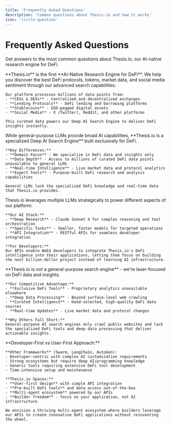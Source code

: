 ```yaml
---
title: 'Frequently Asked Questions'
description: 'Common questions about Thesis.io and how it works'
icon: 'circle-question'
---
```


# Frequently Asked Questions

Get answers to the most common questions about Thesis.io, our AI-native research engine for DeFi.

<AccordionGroup>
  <Accordion title="🔍 What is Thesis.io?" icon="search">
    **Thesis.io** is the first **AI-Native Research Engine for DeFi**. We help you discover the best DeFi protocols, tokens, market data, and social media sentiment through our advanced search capabilities.

    Our platform processes millions of data points from:
    - **CEXs & DEXs** - Centralized and decentralized exchanges
    - **Lending Protocols** - DeFi lending and borrowing platforms  
    - **Stablecoins** - USD-pegged digital assets
    - **Social Media** - X (Twitter), Reddit, and other platforms

    This curated data powers our Deep AI Search Engine to deliver DeFi insights instantly.
  </Accordion>

  <Accordion title="🤖 How is Thesis.io different from LLMs?" icon="robot">
    While general-purpose LLMs provide broad AI capabilities, **Thesis.io is a specialized Deep AI Search Engine** built exclusively for DeFi.

    **Key Differences:**
    - **Domain Focus** - We specialize in DeFi data and insights only
    - **Data Depth** - Access to millions of curated DeFi data points unavailable to general LLMs
    - **Real-time Intelligence** - Live market data and protocol analytics
    - **Expert Tools** - Purpose-built DeFi research and analysis capabilities

    General LLMs lack the specialized DeFi knowledge and real-time data that Thesis.io provides.
  </Accordion>

  <Accordion title="⚡ How can Thesis.io be integrated with LLMs?" icon="plug">
    Thesis.io leverages multiple LLMs strategically to power different aspects of our platform:

    **Our AI Stack:**
    - **Deep Research** - Claude Sonnet 4 for complex reasoning and tool orchestration
    - **Specific Tasks** - Smaller, faster models for targeted operations
    - **API Integration** - RESTful APIs for seamless developer integration

    **For Developers:**
    Our APIs enable Web3 developers to integrate Thesis.io's DeFi intelligence into their applications, letting them focus on building the next billion-dollar project instead of learning AI infrastructure.
  </Accordion>

  <Accordion title="🔬 How does Thesis.io compare to other search APIs?" icon="magnifying-glass">
    **Thesis.io is not a general-purpose search engine** - we're laser-focused on DeFi data and insights.

    **Our Competitive Advantage:**
    - **Exclusive DeFi Tools** - Proprietary analytics unavailable elsewhere
    - **Deep Data Processing** - Beyond surface-level web crawling
    - **Curated Intelligence** - Hand-selected, high-quality DeFi data sources
    - **Real-time Updates** - Live market data and protocol changes

    **Why Others Fall Short:**
    General-purpose AI search engines only crawl public websites and lack the specialized DeFi tools and deep data processing that deliver actionable insights.
  </Accordion>

  <Accordion title="🚀 How does Thesis.io Spaces differ from other AI Agent Frameworks?" icon="rocket">
    **Developer-First vs User-First Approach:**

    **Other Frameworks** (Swarm, LangChain, AutoGen):
    - Developer-centric with complex AI customization requirements
    - Strong ecosystems but require deep AI/programming knowledge
    - Generic tools requiring extensive DeFi tool development
    - Time-intensive setup and maintenance

    **Thesis.io Spaces:**
    - **User-first design** with simple API integration
    - **Pre-built DeFi tools** and data access out-of-the-box
    - **Multi-agent ecosystem** powered by our APIs
    - **Builder freedom** - focus on your application, not AI infrastructure

    We envision a thriving multi-agent ecosystem where builders leverage our APIs to create innovative DeFi applications without reinventing the wheel.
  </Accordion>
</AccordionGroup>